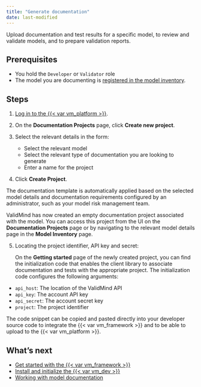```yaml
---
title: "Generate documentation"
date: last-modified
---
```


Upload documentation and test results for a specific model, to review and validate models, and to prepare validation reports. 

## Prerequisites

- You hold the `Developer` or `Validator` role
- The model you are documenting is [registered in the model inventory](register-models-in-model-inventory.qmd).

## Steps

1. [Log in to the {{< var vm_platform >}}]({{< var vm_url >}}).
   
2. On the **Documentation Projects** page, click **Create new project**.
   
3. Select the relevant details in the form:

   - Select the relevant model 
   - Select the relevant type of documentation you are looking to generate 
   - Enter a name for the project 

4. Click **Create Project**.

::: {.column-margin}
::: {.callout-tip}
The documentation template is automatically applied based on the selected model details and documentation requirements configured by an administrator, such as your model risk management team.
:::
:::

ValidMind has now created an empty documentation project associated with the model. You can access this project from the UI on the **Documentation Projects** page or by navigating to the relevant model details page in the **Model Inventory** page.

5. Locating the project identifier, API key and secret:
   
   On the **Getting started** page of the newly created project, you can find the initialization code that enables the client library to associate documentation and tests with the appropriate project. The initialization code configures the following arguments: 

- `api_host`: The location of the ValidMind API
- `api_key`: The account API key
- `api_secret`: The account secret key
- `project`: The project identifier

The code snippet can be copied and pasted directly into your developer source code to integrate the {{< var vm_framework >}} and to be able to upload to the {{< var vm_platform >}}.

<!---
## Troubleshooting

[Include any common issues or errors that may arise during the task and how to resolve them.]
---> 

## What's next

- [Get started with the {{< var vm_framework >}}](get-started-developer-framework.qmd)
- [Install and initialize the {{< var vm_dev >}}](install-and-initialize-developer-framework.qmd)
- [Working with model documentation](working-with-model-documentation.qmd)
